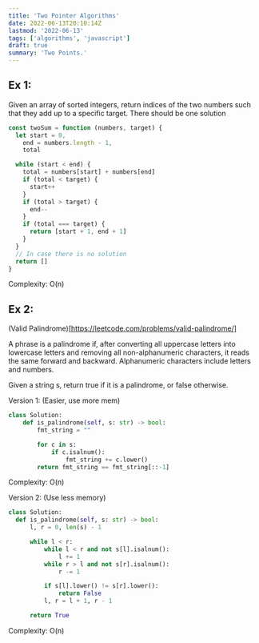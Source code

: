 ```yaml
---
title: 'Two Pointer Algorithms'
date: 2022-06-13T20:10:14Z
lastmod: '2022-06-13'
tags: ['algorithms', 'javascript']
draft: true
summary: 'Two Points.'
---
```


## Ex 1:

Given an array of sorted integers, return indices of the two numbers such that they add up to a specific target. There should be one solution

```javascript
const twoSum = function (numbers, target) {
  let start = 0,
    end = numbers.length - 1,
    total

  while (start < end) {
    total = numbers[start] + numbers[end]
    if (total < target) {
      start++
    }
    if (total > target) {
      end--
    }
    if (total === target) {
      return [start + 1, end + 1]
    }
  }
  // In case there is no solution
  return []
}
```

Complexity: O(n)

## Ex 2:

(Valid Palindrome)[https://leetcode.com/problems/valid-palindrome/]

A phrase is a palindrome if, after converting all uppercase letters into lowercase letters and removing all non-alphanumeric characters, it reads the same forward and backward. Alphanumeric characters include letters and numbers.

Given a string s, return true if it is a palindrome, or false otherwise.

Version 1: (Easier, use more mem)

```python
class Solution:
    def is_palindrome(self, s: str) -> bool:
        fmt_string = ""

        for c in s:
            if c.isalnum():
                fmt_string += c.lower()
        return fmt_string == fmt_string[::-1]
```

Complexity: O(n)

Version 2: (Use less memory)

```python
class Solution:
  def is_palindrome(self, s: str) -> bool:
      l, r = 0, len(s) - 1

      while l < r:
          while l < r and not s[l].isalnum():
              l += 1
          while r > l and not s[r].isalnum():
              r -= 1

          if s[l].lower() != s[r].lower():
              return False
          l, r = l + 1, r - 1

      return True
```

Complexity: O(n)
